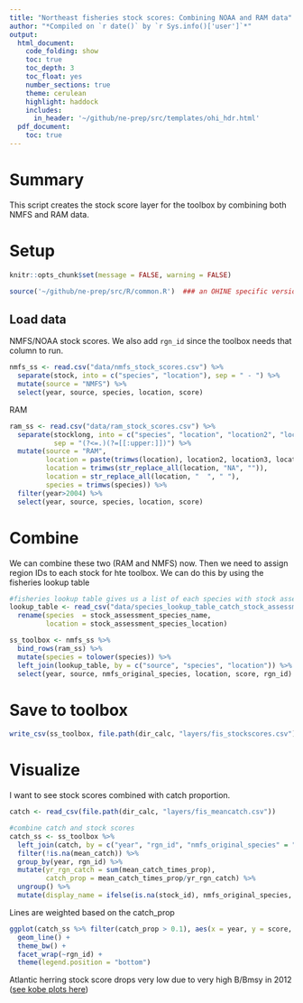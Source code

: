 ```yaml
---
title: "Northeast fisheries stock scores: Combining NOAA and RAM data"
author: "*Compiled on `r date()` by `r Sys.info()['user']`*"
output: 
  html_document:
    code_folding: show
    toc: true
    toc_depth: 3
    toc_float: yes
    number_sections: true
    theme: cerulean
    highlight: haddock
    includes: 
      in_header: '~/github/ne-prep/src/templates/ohi_hdr.html'
  pdf_document:
    toc: true
---
```


# Summary

This script creates the stock score layer for the toolbox by combining both NMFS and RAM data.

# Setup
``` r

knitr::opts_chunk$set(message = FALSE, warning = FALSE)

source('~/github/ne-prep/src/R/common.R')  ### an OHINE specific version of common.R
```

## Load data

NMFS/NOAA stock scores. We also add `rgn_id` since the toolbox needs that column to run.
```r
nmfs_ss <- read.csv("data/nmfs_stock_scores.csv") %>% 
  separate(stock, into = c("species", "location"), sep = " - ") %>%
  mutate(source = "NMFS") %>%
  select(year, source, species, location, score)
```

RAM
```r
ram_ss <- read.csv("data/ram_stock_scores.csv") %>% 
  separate(stocklong, into = c("species", "location", "location2", "location3", "location4", "location5"), 
           sep = "(?<=.)(?=[[:upper:]])") %>%
  mutate(source = "RAM",
         location = paste(trimws(location), location2, location3, location4, location5),
         location = trimws(str_replace_all(location, "NA", "")),
         location = str_replace_all(location, "  ", " "),
         species = trimws(species)) %>%
  filter(year>2004) %>%
  select(year, source, species, location, score) 
```

# Combine

We can combine these two (RAM and NMFS) now. Then we need to assign region IDs to each stock for hte toolbox. We can do this by using the fisheries lookup table

```r
#fisheries lookup table gives us a list of each species with stock assessment plus info on where they are
lookup_table <- read_csv("data/species_lookup_table_catch_stock_assessments.csv") %>%
  rename(species  = stock_assessment_species_name,
         location = stock_assessment_species_location)

ss_toolbox <- nmfs_ss %>%
  bind_rows(ram_ss) %>%
  mutate(species = tolower(species)) %>%
  left_join(lookup_table, by = c("source", "species", "location")) %>%
  select(year, source, nmfs_original_species, location, score, rgn_id)
```


# Save to toolbox
```r
write_csv(ss_toolbox, file.path(dir_calc, "layers/fis_stockscores.csv"))
```

# Visualize

I want to see stock scores combined with catch proportion.

```r
catch <- read_csv(file.path(dir_calc, "layers/fis_meancatch.csv"))

#combine catch and stock scores
catch_ss <- ss_toolbox %>%
  left_join(catch, by = c("year", "rgn_id", "nmfs_original_species" = "species")) %>%
  filter(!is.na(mean_catch)) %>%
  group_by(year, rgn_id) %>%
  mutate(yr_rgn_catch = sum(mean_catch_times_prop),
         catch_prop = mean_catch_times_prop/yr_rgn_catch) %>%
  ungroup() %>%
  mutate(display_name = ifelse(is.na(stock_id), nmfs_original_species, stock_id))
```

Lines are weighted based on the catch_prop

```r
ggplot(catch_ss %>% filter(catch_prop > 0.1), aes(x = year, y = score, color = display_name, size=catch_prop)) +
  geom_line() +
  theme_bw() +
  facet_wrap(~rgn_id) +
  theme(legend.position = "bottom")
```

Atlantic herring stock score drops very low due to very high B/Bmsy in 2012 ([see kobe plots here]( https://ohi-northeast.github.io/ne-prep/prep/fis/stock_status_noaa.html#32_visualize))











